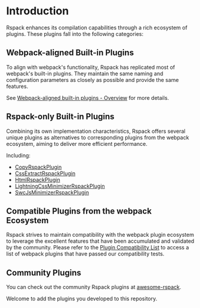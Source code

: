 # Introduction

Rspack enhances its compilation capabilities through a rich ecosystem of plugins. These plugins fall into the following categories:

## Webpack-aligned Built-in Plugins

To align with webpack's functionality, Rspack has replicated most of webpack's built-in plugins. They maintain the same naming and configuration parameters as closely as possible and provide the same features.

See [Webpack-aligned built-in plugins - Overview](/plugins/webpack/index) for more details.

## Rspack-only Built-in Plugins

Combining its own implementation characteristics, Rspack offers several unique plugins as alternatives to corresponding plugins from the webpack ecosystem, aiming to deliver more efficient performance.

Including:

- [CopyRspackPlugin](/plugins/rspack/copy-rspack-plugin)
- [CssExtractRspackPlugin](/plugins/rspack/css-extract-rspack-plugin)
- [HtmlRspackPlugin](/plugins/rspack/html-rspack-plugin)
- [LightningCssMinimizerRspackPlugin](/plugins/rspack/lightning-css-minimizer-rspack-plugin)
- [SwcJsMinimizerRspackPlugin](/plugins/rspack/swc-js-minimizer-rspack-plugin)

## Compatible Plugins from the webpack Ecosystem

Rspack strives to maintain compatibility with the webpack plugin ecosystem to leverage the excellent features that have been accumulated and validated by the community. Please refer to the [Plugin Compatibility List](/guide/compatibility/plugin) to access a list of webpack plugins that have passed our compatibility tests.

## Community Plugins

You can check out the community Rspack plugins at [awesome-rspack](https://github.com/web-infra-dev/awesome-rspack).

Welcome to add the plugins you developed to this repository.
